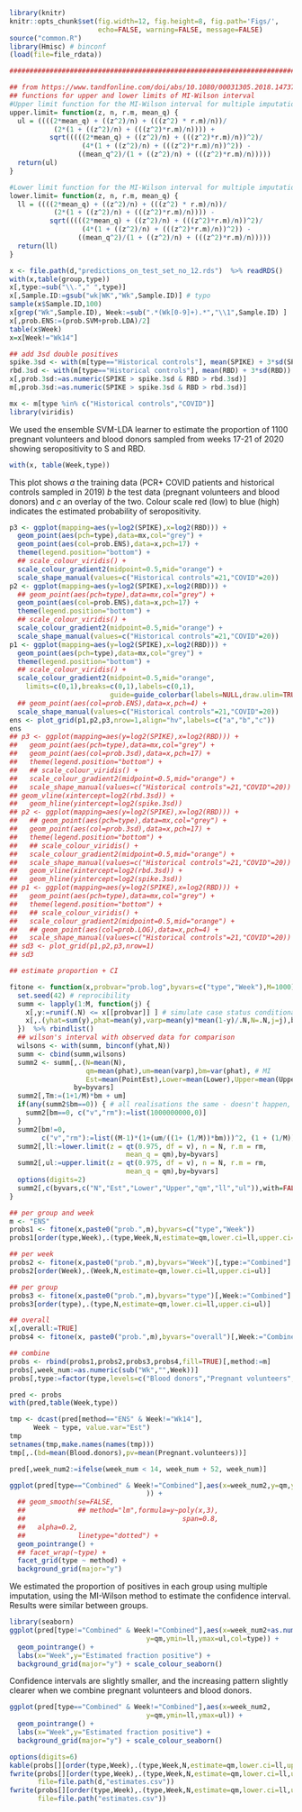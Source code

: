 
```r
library(knitr)
knitr::opts_chunk$set(fig.width=12, fig.height=8, fig.path='Figs/',
                      echo=FALSE, warning=FALSE, message=FALSE)
source("common.R")
library(Hmisc) # binconf
(load(file=file_rdata))

################################################################################

## from https://www.tandfonline.com/doi/abs/10.1080/00031305.2018.1473796?af=R&journalCode=utas20
## functions for upper and lower limits of MI-Wilson interval
#Upper limit function for the MI-Wilson interval for multiple imputation
upper.limit= function(z, n, r.m, mean_q) {
  ul = ((((2*mean_q) + ((z^2)/n) + (((z^2) * r.m)/n))/
           (2*(1 + ((z^2)/n) + (((z^2)*r.m)/n)))) +
          sqrt(((((2*mean_q) + ((z^2)/n) + (((z^2)*r.m)/n))^2)/
                  (4*(1 + ((z^2)/n) + (((z^2)*r.m)/n))^2)) -
                 ((mean_q^2)/(1 + ((z^2)/n) + (((z^2)*r.m)/n)))))
  return(ul)
}

#Lower limit function for the MI-Wilson interval for multiple imputation
lower.limit= function(z, n, r.m, mean_q) {
  ll = ((((2*mean_q) + ((z^2)/n) + (((z^2) * r.m)/n))/
           (2*(1 + ((z^2)/n) + (((z^2)*r.m)/n)))) -
          sqrt(((((2*mean_q) + ((z^2)/n) + (((z^2)*r.m)/n))^2)/
                  (4*(1 + ((z^2)/n) + (((z^2)*r.m)/n))^2)) -
                 ((mean_q^2)/(1 + ((z^2)/n) + (((z^2)*r.m)/n)))))
  return(ll)
}

x <- file.path(d,"predictions_on_test_set_no_12.rds")  %>% readRDS()
with(x,table(group,type))
x[,type:=sub("\\."," ",type)]
x[,Sample.ID:=gsub("wk|WK","Wk",Sample.ID)] # typo
sample(x$Sample.ID,100)
x[grep("Wk",Sample.ID), Week:=sub(".*(Wk[0-9]+).*","\\1",Sample.ID) ]
x[,prob.ENS:=(prob.SVM+prob.LDA)/2]
table(x$Week)
x=x[Week!="Wk14"]

## add 3sd double positives
spike.3sd <- with(m[type=="Historical controls"], mean(SPIKE) + 3*sd(SPIKE))
rbd.3sd <- with(m[type=="Historical controls"], mean(RBD) + 3*sd(RBD))
x[,prob.3sd:=as.numeric(SPIKE > spike.3sd & RBD > rbd.3sd)]
m[,prob.3sd:=as.numeric(SPIKE > spike.3sd & RBD > rbd.3sd)]

mx <- m[type %in% c("Historical controls","COVID")]
library(viridis)
```

We used the ensemble SVM-LDA learner to estimate the proportion of 1100 pregnant volunteers and blood donors sampled from weeks 17-21 of 2020 showing seropositivity to S and RBD.

```r
with(x, table(Week,type))
```

This plot shows *a* the training data (PCR+ COVID patients and historical controls sampled in 2019) *b* the test data (pregnant volunteers and blood donors) and *c* an overlay of the two.  Colour scale red (low) to blue (high) indicates the estimated probability of seropositivity.

```r
p3 <- ggplot(mapping=aes(y=log2(SPIKE),x=log2(RBD))) +
  geom_point(aes(pch=type),data=mx,col="grey") +
  geom_point(aes(col=prob.ENS),data=x,pch=17) +
  theme(legend.position="bottom") +
  ## scale_colour_viridis() +
  scale_colour_gradient2(midpoint=0.5,mid="orange") + 
  scale_shape_manual(values=c("Historical controls"=21,"COVID"=20))
p2 <- ggplot(mapping=aes(y=log2(SPIKE),x=log2(RBD))) +
  ## geom_point(aes(pch=type),data=mx,col="grey") +
  geom_point(aes(col=prob.ENS),data=x,pch=17) +
  theme(legend.position="bottom") +
  ## scale_colour_viridis() +
  scale_colour_gradient2(midpoint=0.5,mid="orange") + 
  scale_shape_manual(values=c("Historical controls"=21,"COVID"=20))
p1 <- ggplot(mapping=aes(y=log2(SPIKE),x=log2(RBD))) +
  geom_point(aes(pch=type),data=mx,col="grey") +
  theme(legend.position="bottom") +
  ## scale_colour_viridis() +
  scale_colour_gradient2(midpoint=0.5,mid="orange",
    limits=c(0,1),breaks=c(0,1),labels=c(0,1),
                         guide=guide_colorbar(labels=NULL,draw.ulim=TRUE,draw.llim=TRUE)) +
  ## geom_point(aes(col=prob.ENS),data=x,pch=4) +
  scale_shape_manual(values=c("Historical controls"=21,"COVID"=20))
ens <- plot_grid(p1,p2,p3,nrow=1,align="hv",labels=c("a","b","c"))
ens
## p3 <- ggplot(mapping=aes(y=log2(SPIKE),x=log2(RBD))) +
##   geom_point(aes(pch=type),data=mx,col="grey") +
##   geom_point(aes(col=prob.3sd),data=x,pch=17) +
##   theme(legend.position="bottom") +
##   ## scale_colour_viridis() +
##   scale_colour_gradient2(midpoint=0.5,mid="orange") + 
##   scale_shape_manual(values=c("Historical controls"=21,"COVID"=20)) +
## geom_vline(xintercept=log2(rbd.3sd)) +
##   geom_hline(yintercept=log2(spike.3sd))
## p2 <- ggplot(mapping=aes(y=log2(SPIKE),x=log2(RBD))) +
##   ## geom_point(aes(pch=type),data=mx,col="grey") +
##   geom_point(aes(col=prob.3sd),data=x,pch=17) +
##   theme(legend.position="bottom") +
##   ## scale_colour_viridis() +
##   scale_colour_gradient2(midpoint=0.5,mid="orange") + 
##   scale_shape_manual(values=c("Historical controls"=21,"COVID"=20)) +
##   geom_vline(xintercept=log2(rbd.3sd)) +
##   geom_hline(yintercept=log2(spike.3sd))
## p1 <- ggplot(mapping=aes(y=log2(SPIKE),x=log2(RBD))) +
##   geom_point(aes(pch=type),data=mx,col="grey") +
##   theme(legend.position="bottom") +
##   ## scale_colour_viridis() +
##   scale_colour_gradient2(midpoint=0.5,mid="orange") + 
##   ## geom_point(aes(col=prob.LOG),data=x,pch=4) +
##   scale_shape_manual(values=c("Historical controls"=21,"COVID"=20))
## sd3 <- plot_grid(p1,p2,p3,nrow=1)
## sd3

```

```r
## estimate proportion + CI

fitone <- function(x,probvar="prob.log",byvars=c("type","Week"),M=1000) {
  set.seed(42) # reprocibility
  summ <- lapply(1:M, function(j) {
    x[,y:=runif(.N) <= x[[probvar]] ] # simulate case status conditional on fit
    x[,.(yhat=sum(y),phat=mean(y),varp=mean(y)*mean(1-y)/.N,N=.N,j=j),by=byvars]
  })  %>% rbindlist()
  ## wilson's interval with observed data for comparison
  wilsons <- with(summ, binconf(yhat,N))
  summ <- cbind(summ,wilsons)
  summ2 <- summ[,.(N=mean(N),
                   qm=mean(phat),um=mean(varp),bm=var(phat), # MI
                   Est=mean(PointEst),Lower=mean(Lower),Upper=mean(Upper)), # observed data
                by=byvars]
  summ2[,Tm:=(1+1/M)*bm + um]
  if(any(summ2$bm==0)) { # all realisations the same - doesn't happen, just in case
    summ2[bm==0, c("v","rm"):=list(1000000000,0)]
  }
  summ2[bm!=0,
        c("v","rm"):=list((M-1)*(1+(um/((1+ (1/M))*bm)))^2, (1 + (1/M))*(bm/um))]
  summ2[,ll:=lower.limit(z = qt(0.975, df = v), n = N, r.m = rm,
                             mean_q = qm),by=byvars]
  summ2[,ul:=upper.limit(z = qt(0.975, df = v), n = N, r.m = rm,
                             mean_q = qm),by=byvars]
  options(digits=2)
  summ2[,c(byvars,c("N","Est","Lower","Upper","qm","ll","ul")),with=FALSE]
}

## per group and week
m <- "ENS"
probs1 <- fitone(x,paste0("prob.",m),byvars=c("type","Week"))
probs1[order(type,Week),.(type,Week,N,estimate=qm,lower.ci=ll,upper.ci=ul)]

## per week
probs2 <- fitone(x,paste0("prob.",m),byvars="Week")[,type:="Combined"]
probs2[order(Week),.(Week,N,estimate=qm,lower.ci=ll,upper.ci=ul)]

## per group
probs3 <- fitone(x,paste0("prob.",m),byvars="type")[,Week:="Combined"]
probs3[order(type),.(type,N,estimate=qm,lower.ci=ll,upper.ci=ul)]

## overall
x[,overall:=TRUE]
probs4 <- fitone(x, paste0("prob.",m),byvars="overall")[,Week:="Combined"][,type:="Combined"]

## combine
probs <- rbind(probs1,probs2,probs3,probs4,fill=TRUE)[,method:=m]
probs[,week_num:=as.numeric(sub("Wk","",Week))]
probs[,type:=factor(type,levels=c("Blood donors","Pregnant volunteers","Combined"))]

pred <- probs
with(pred,table(Week,type))

tmp <- dcast(pred[method=="ENS" & Week!="Wk14"],
      Week ~ type, value.var="Est")
tmp
setnames(tmp,make.names(names(tmp)))
tmp[,.(bd=mean(Blood.donors),pv=mean(Pregnant.volunteers))]

pred[,week_num2:=ifelse(week_num < 14, week_num + 52, week_num)]

ggplot(pred[type=="Combined" & Week!="Combined"],aes(x=week_num2,y=qm,ymin=ll,ymax=ul#,col=type
                                  )) +
  ## geom_smooth(se=FALSE,
  ##             ## method="lm",formula=y~poly(x,3),
  ##                                       span=0.8,
  ##   alpha=0.2,
  ##             linetype="dotted") +
  geom_pointrange() +
  ## facet_wrap(~type) +
  facet_grid(type ~ method) +
  background_grid(major="y")
```

We estimated the proportion of positives in each group using multiple imputation, using the  MI-Wilson method to estimate the confidence interval. Results were similar between groups.

```r
library(seaborn)
ggplot(pred[type!="Combined" & Week!="Combined"],aes(x=week_num2+as.numeric(factor(type))/10,
                                  y=qm,ymin=ll,ymax=ul,col=type)) +
  geom_pointrange() +
  labs(x="Week",y="Estimated fraction positive") +
  background_grid(major="y") + scale_colour_seaborn()
```

Confidence intervals are slightly smaller, and the increasing pattern slightly clearer when we combine pregnant volunteers and blood donors.

```r
ggplot(pred[type=="Combined" & Week!="Combined"],aes(x=week_num2,
                                  y=qm,ymin=ll,ymax=ul)) +
  geom_pointrange() +
  labs(x="Week",y="Estimated fraction positive") +
  background_grid(major="y") + scale_colour_seaborn()

options(digits=6)
kable(probs[][order(type,Week),.(type,Week,N,estimate=qm,lower.ci=ll,upper.ci=ul)])
fwrite(probs[][order(type,Week),.(type,Week,N,estimate=qm,lower.ci=ll,upper.ci=ul)],
       file=file.path(d,"estimates.csv"))
fwrite(probs[][order(type,Week),.(type,Week,N,estimate=qm,lower.ci=ll,upper.ci=ul)],
       file=file.path("estimates.csv"))
```
